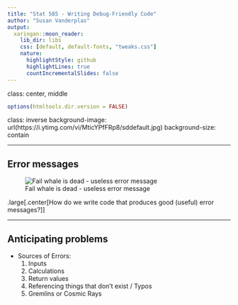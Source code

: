 ```yaml
---
title: "Stat 585 - Writing Debug-Friendly Code"
author: "Susan Vanderplas"
output:
  xaringan::moon_reader:
    lib_dir: libs
    css: [default, default-fonts, "tweaks.css"]
    nature:
      highlightStyle: github
      highlightLines: true
      countIncrementalSlides: false
---
```

class: center, middle

```r
options(htmltools.dir.version = FALSE)
```

class: inverse
background-image: url(https://i.ytimg.com/vi/MticYPfFRp8/sddefault.jpg)
background-size: contain

---

## Error messages

![Fail whale is dead - useless error message](https://i.imgur.com/WHriEbA.png)

.large[.center[How do we write code that produces good (useful) error messages?]]

---

## Anticipating problems

- Sources of Errors: 
    1. Inputs
    2. Calculations
    3. Return values
    4. Referencing things that don't exist / Typos
    5. Gremlins or Cosmic Rays
    

